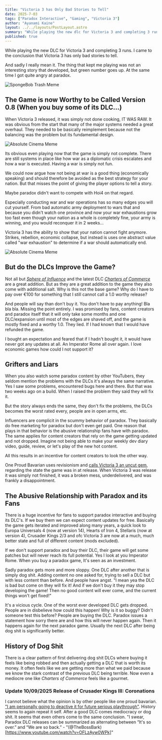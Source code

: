 ```yaml
---
title: "Victoria 3 has Only Bad Stories to Tell"
date: 2025-7-03
tags: ["Paradox Interactive", "Gaming", "Victoria 3"]
author: "Ayanami Kaine"
layout: ../../layouts/PostLayout.astro
summary: "While playing the new dlc for Victoria 3 and completing 3 runs. I came to the conclusion that Victoria 3 has only bad stories to tell."
published: true
---
```





While playing the new DLC for Victoria 3 and completing 3 runs.
I came to the conclusion that Victoria 3 has only bad stories to tell.

And sadly I really mean it. The thing that kept me playing was not an interesting
story that developed, but green number goes up. At the same time I got quite angry
at paradox.

![SpongeBob Trash Meme](/spongbob_meme.png)


## The Game is now Worthy to be Called Version 0.8 (When you buy some of its DLC...)

When Victoria 3 released, it was simply not done cooking, IT WAS RAW. It was obvious from the start
that many of the major systems needed a great overhaul. They needed to be basically reimplement
because not the balancing was the problem but its fundamental design.

![Absolute Cinema Meme](/its_raw_meme.jpg)


Its obvious even playing now that the game is simply not complete. There are still systems in place like 
how war as a diplomatic crisis escalates and how a war is executed. Having a war is simply not fun. 

We could now argue how not being at war is a good thing (economically speaking) and should therefore be avoided
as the best strategy for your nation. But that misses the point of giving the player options to tell a story.

Maybe paradox didn't want to compete with Hoi4 on that regard.

Especially conducting war and war operations has so many edges you will cut yourself. From bad automatic
army deployment to wars that and because you didn't watch one province and now your war exhaustions grow too fast
even though your nation as a whole is completely fine, your army is winning, and you would reconquer it in 2 weeks...

Victoria 3 has the ability to show that your nation cannot fight anymore. Strikes, rebellion, economic collapse, but
instead is uses one abstract value called "war exhaustion" to determine if a war should automatically end. 

![Absolute Cinema Meme](/cinema_meme.jpg)

## But do the DLCs Improve the Game?

Not all but *[Sphere of Influence](https://store.steampowered.com/app/2411231/Victoria_3_Sphere_of_Influence/)* and the latest DLC *[Charters of Commerce](https://store.steampowered.com/app/3450170/Victoria_3_Charters_of_Commerce/)* are a great addition. But as they are a great addition
to the game they also come with additional salt. Why is this not the base game? Why do I have to pay over
€100 for something that I still cannot call a 1.0 worthy release?

And people will say than don't buy it. You don't have to pay anything! Bla bla bla. Missing the point entirely.
I was promised by fans, content creators and paradox itself that it will only take some months and one DLC/expansion
until most of the edges are shaved off, and the game is mostly fixed and a worthy 1.0. They lied. If I had known that
I would have refunded the game.

I bought an expectation and feared that if I hadn't bought it, it would have never got any updates at all. An 
Imperator Rome all over again. I love economic games how could I not support it?

## Grifters and Liars

When you also watch some paradox content by other YouTubers, they seldom mention the problems with the DLCs
it's always the same narrative. Yes I saw some problems, encountered bugs here and there. But that was two weeks 
ago on a build. When I raised the problem they said they will fix it. 

But the story always ends the same, they don't fix the problems, the DLCs becomes the worst rated every, people
are in open arms, etc.

Influencers are complicit in the scummy behavior of paradox. They basically do free marketing for paradox 
but don't even get paid. One reason that plays in that behavior is the abusive relationship fans have with
paradox. The same applies for content creators that rely on the game getting updated and not dropped. Imagine
not being able to make your weekly dev diary video, guide, review, or let's play of the new hot content.

All this results in an incentive for content creators to look the other way.

One Proud Bavarian uses revisionism and [calls Victoria 3 an uncut gem](https://youtu.be/LL0O1Twl_pg?si=7hAcOv6200FTSO1U&t=80), regarding the state the game was in at release. When Victoria 3 was release it was simply not finished, it was a broken mess, underdelivered, and was frankly a disappointment.


## The Abusive Relationship with Paradox and its Fans

There is a huge incentive for fans to support paradox interactive and buying its DLC's. 
If we buy them we can expect content updates for free. Basically the game gets iterated and
improved along many years, a quick look to Europa Universals 4 (now at version 14), Hearts of Iron 4, Stellaris (now at version 4), Crusader Kings 2/3
and ofc Victoria 3 are now at a much, much better state and full of different content (mods excluded).

If we don't support paradox and buy their DLC, their game will get some patches but will never reach 
its full potential. Yes I look at you Imperator Rome. When you buy a paradox game, It's seen as an
investment. 

Sadly paradox gets more and more sloppy. One DLC after another that is simply dog shit. Adding content
no one asked for, trying to sell a DLC but with less content than before. And people have angst. 
"I mean yea the DLC is bad but come on they will fix it! And if we don't buy it they may stop developing the game!
Then no good content will ever come, and the current things won't get fixed!"

It's a vicious cycle. One of the worst ever developed DLC gets dropped. People are in disbelieve how could this happen!
Why is it so buggy? Didn't someone test this before? People are buying the DLC. Paradox issues a 
statement how sorry there are and how this will never happen again. Then it happens again for the next 
paradox game. Usually the next DLC after being dog shit is significantly better.

## History of Dog Shit

There is a clear pattern of first delivering dog shit DLCs where buying it feels like being robbed and then actually 
getting a DLC that is worth its money. It often feels like we are getting more than what we paid because 
we know the stark contrast of the previous DLC being terrible. Now even a mediocre one like *Charters of Commerce* feels like a gourmet.

### Update 10/09/2025 Release of Crusader Kings III: Coronations

I cannot believe what the opinion is by other people like one proud bavarian. ["I am personally going to deactive it for future serious playthrough"](https://youtu.be/OFLzAyw0WPk?si=unjC1OHSGW_hPNdw&t=5). History seems to again repeat it self. After a good DLC comes mediocracy or dog shit. It seems that even others come to the same conclusion. "I swear, Paradox DLC releases can be summarized as alternating between “It's so over.” and “We are so back.” - "(@TheBossBark)[https://www.youtube.com/watch?v=OFLzAyw0WPk]"

<Timeline>
  <TimelineItem date="27 Apr, 2021" title="Europa Universalis IV: Leviathan (Absolute dog shit)" quality="bad">
  </TimelineItem>
   
  <TimelineItem date="13 Sep, 2022" title="Europa Universalis IV: Lions of the North (Good)" quality="good">
  </TimelineItem>
   
  <TimelineItem date="27 Sep, 2022" title="Hearts of Iron IV: By Blood Alone (Absolute dog shit)" quality="bad">
  </TimelineItem>
   
  <TimelineItem date="25 Oct, 2022" title="Release of Victoria 3 (Meh)" quality="meh">
  </TimelineItem>
   
  <TimelineItem date="22 May, 2023" title="Victoria 3: Voice of the People (Absolute dog shit)" quality="bad">
  </TimelineItem>
   
  <TimelineItem date="4 Mar, 2024" title="Crusader Kings III: Legends of the Dead (Absolute dog shit)" quality="bad">
  </TimelineItem>

  <TimelineItem date="24 Sep, 2024" title="Crusader Kings III: Roads to Power (Good)" quality="good">
  </TimelineItem>

  <TimelineItem date="14 Nov, 2024" title="Hearts of Iron IV: Götterdämmerung (Good)" quality="good">
  </TimelineItem>
    
  <TimelineItem date="4 Mar, 2025" title="Hearts of Iron IV: Graveyard of Empires (Absolute dog shit)" quality="bad">
  </TimelineItem>
      
  <TimelineItem date="17 Jun, 2025" title="Victoria 3: Charters of Commerce (Good)" quality="good">
  </TimelineItem>
    <TimelineItem date="17 Jun, 2025" title="Crusader Kings III: Coronations" quality="bad">
  </TimelineItem>
</Timeline>